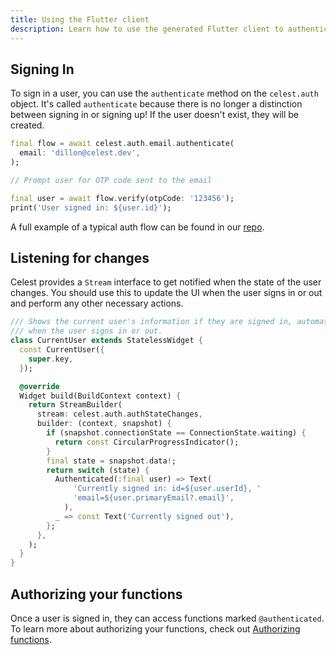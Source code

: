 ```yaml
---
title: Using the Flutter client
description: Learn how to use the generated Flutter client to authenticate users in your app.
---
```


## Signing In

To sign in a user, you can use the `authenticate` method on the `celest.auth` object. It's called `authenticate` because there is no longer a distinction between signing in or signing up! 
If the user doesn't exist, they will be created.

```dart
final flow = await celest.auth.email.authenticate(
  email: 'dillon@celest.dev',
);

// Prompt user for OTP code sent to the email

final user = await flow.verify(otpCode: '123456');
print('User signed in: ${user.id}');
```

A full example of a typical auth flow can be found in our [repo](https://github.com/celest-dev/celest/tree/main/packages/celest_auth/example).

## Listening for changes

Celest provides a `Stream` interface to get notified when the state of the user changes. You should use this to update the UI when the user signs in or out and perform any other necessary actions.

```dart
/// Shows the current user's information if they are signed in, automatically updating
/// when the user signs in or out.
class CurrentUser extends StatelessWidget {
  const CurrentUser({
    super.key,
  });

  @override
  Widget build(BuildContext context) {
    return StreamBuilder(
      stream: celest.auth.authStateChanges,
      builder: (context, snapshot) {
        if (snapshot.connectionState == ConnectionState.waiting) {
          return const CircularProgressIndicator();
        }
        final state = snapshot.data!;
        return switch (state) {
          Authenticated(:final user) => Text(
              'Currently signed in: id=${user.userId}, '
              'email=${user.primaryEmail?.email}',
            ),
          _ => const Text('Currently signed out'),
        };
      },
    );
  }
}
```

## Authorizing your functions

Once a user is signed in, they can access functions marked `@authenticated`. To learn more about authorizing your functions, check out [Authorizing functions](/docs/functions/authorizing-functions).
